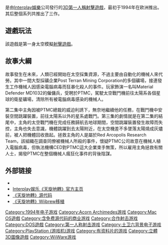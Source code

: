 {{unreferenced|time=2014-08-27T04:48:00+00:00}}
{{NoteTA
| G1=Games
}}
{{Infobox VG
|title=天旋地轉
|english=Descent
|image=
|developer=[[Parallax_Software|Parallax Software]]<br>[[Interplay_Productions|Interplay Productions]] <small>（Mac OS）</small><br>[[G1M2|G1M2]] <small>（WiiWare）</small>
|publisher=Interplay Productions<br>[[Mac_Play|Mac Play]] <small>（Mac OS）</small><br>[[Soft_Bank|Soft Bank]] <small>（PlayStation，日本）</small>
|designer=
|engine=Segment（Cube）
|released='''MS-DOS'''{{Vgrelease|EU|1994年|NA|1995年2月28日}}'''Mac OS'''{{Vgrelease|NA|1995年}}'''Acorn Archimedes'''{{Vgrelease|EU|1995年3月17日}}'''PlayStation'''{{Vgrelease|JP|1996年2月26日|NA|1996年3月12日|EU|1996年5月}}'''Steam'''{{Vgrelease|WW|2014年2月13日}}'''WiiWare'''<br>待定
| genre = [[第一人稱射擊遊戲|第一人稱射擊]]、[[射击清版游戏|射击清版游戏]]
|modes=[[单人电子游戏|单人]]、[[多人电子游戏|多人]]
|platforms=[[个人电脑|PC]]（[[MS-DOS|MS-DOS]]、[[Windows|Windows]]）、[[Mac_OS|Mac OS]]、[[Acorn_Archimedes|Acorn Archimedes]]、[[PlayStation|PlayStation]]、[[PC-98|PC-98]]、[[Wii|Wii]]
}}

{{Vgname|天旋地轉|en=Descent}}是由[[Interplay娛樂|Interplay娛樂]]公司發行的[[3D游戏|3D]][[第一人稱射擊遊戲|第一人稱射擊遊戲]]，最初于1994年在欧洲推出。其后整個系列共推出了三作。

== 遊戲玩法 ==
該遊戲是第一身太空模擬[[射擊遊戲|射擊遊戲]]。<!--玩家的太空船可以-->

== 故事大綱 ==
故事發生在未來，人類已經開始在太空採集資源，不過主要由自動化的機械人來代勞。其中一間大型採礦企業Post Terran Mining Corporation的多個礦場，接連發生工作機械人因感染電腦病毒而狂暴化殺人的事件。玩家飾演一名叫Material Defender MD1032的僱傭兵，受聘於PTMC，駕駛太空戰鬥機前往太陽系各個星球的衛星礦場，清除所有被電腦病毒感染的機械人。

第二集中主角因被PTMC總裁的威迫利誘下，無奈地繼續他的任務，在戰鬥機中安裝空間跳躍裝置，前往太陽系以外的星系處戰鬥。第三集的劇情就是在第二集的結尾中，主角的太空戰鬥機在完成任務歸航去地球期間，空間跳躍裝置發生故障而失控，主角也失去意識，機體跳躍到去太陽附近，在太空機差不多墜落太陽燒成灰燼前，被人把機體回收救起。拯救主角的人是屬於Red Arcopolis Research Team，該組織在調查同僚被機械人所殺的事件，懷疑PTMC公司故意在機械人植入電腦病毒，但執法機構CED對PTMC這大企業束手無策，所以雇用主角拯救有關人士，揭發PTMC在整個機械人瘋狂化事件的背後陰謀。

== 外部链接 ==
{{wikiquote}}
*{{moby game|id=/descent}}
*[https://web.archive.org/web/20100124231906/http://interplay.com/games/descent.php Interplay娱乐《天旋地轉》官方主页]
*[https://web.archive.org/web/20140907013532/http://www.descent2.com/ddn/sources/descent1/ 《天旋地轉》源代码]
*[http://wiibrew.org/wiki/Descent 《天旋地轉》Wiibrew移植] {{Wayback|url=http://wiibrew.org/wiki/Descent |date=20200717052945 }}

{{DEFAULTSORT:Descent}}
[[Category:1994年电子游戏|Category:1994年电子游戏]]
[[Category:Acorn_Archimedes游戏|Category:Acorn Archimedes游戏]]
[[Category:Mac_OS遊戲|Category:Mac OS遊戲]]
[[Category:含免费源代码的商业游戏|Category:含免费源代码的商业游戏]]
[[Category:合作射击游戏|Category:合作射击游戏]]
[[Category:DOS遊戲|Category:DOS遊戲]]
[[Category:第一人称射击游戏|Category:第一人称射击游戏]]
[[Category:土卫六背景电子游戏|Category:土卫六背景电子游戏]]
[[Category:PlayStation_(游戏机)游戏|Category:PlayStation (游戏机)游戏]]
[[Category:有资料片的游戏|Category:有资料片的游戏]]
[[Category:立體3D圖像遊戲|Category:立體3D圖像遊戲]]
[[Category:WiiWare游戏|Category:WiiWare游戏]]
